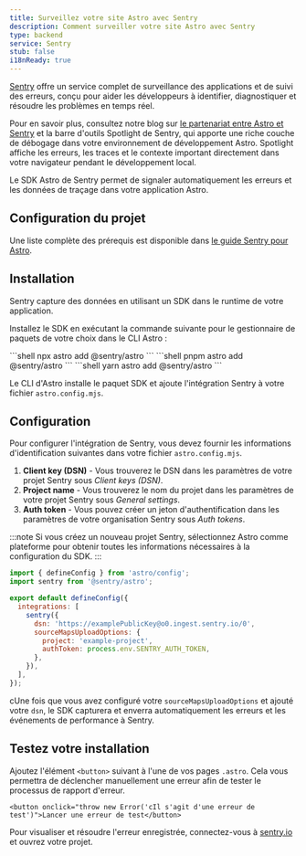 ```yaml
---
title: Surveillez votre site Astro avec Sentry
description: Comment surveiller votre site Astro avec Sentry
type: backend
service: Sentry
stub: false
i18nReady: true
---
```


[Sentry](https://sentry.io) offre un service complet de surveillance des applications et de suivi des erreurs, conçu pour aider les développeurs à identifier, diagnostiquer et résoudre les problèmes en temps réel.

Pour en savoir plus, consultez notre blog sur [le partenariat entre Astro et Sentry](https://astro.build/blog/sentry-official-monitoring-partner/) et la barre d'outils Spotlight de Sentry, qui apporte une riche couche de débogage dans votre environnement de développement Astro. Spotlight affiche les erreurs, les traces et le contexte important directement dans votre navigateur pendant le développement local.

Le SDK Astro de Sentry permet de signaler automatiquement les erreurs et les données de traçage dans votre application Astro.

## Configuration du projet

Une liste complète des prérequis est disponible dans [le guide Sentry pour Astro](https://docs.sentry.io/platforms/javascript/guides/astro/#prerequisites).

## Installation

Sentry capture des données en utilisant un SDK dans le runtime de votre application.

Installez le SDK en exécutant la commande suivante pour le gestionnaire de paquets de votre choix dans le CLI Astro :

<PackageManagerTabs>
  <Fragment slot="npm">
    ```shell
    npx astro add @sentry/astro
    ```
  </Fragment>
  <Fragment slot="pnpm">
    ```shell
    pnpm astro add @sentry/astro
    ```
  </Fragment>
  <Fragment slot="yarn">
    ```shell
    yarn astro add @sentry/astro
    ```
  </Fragment>
</PackageManagerTabs>

Le CLI d'Astro installe le paquet SDK et ajoute l'intégration Sentry à votre fichier `astro.config.mjs`.

## Configuration

Pour configurer l'intégration de Sentry, vous devez fournir les informations d'identification suivantes dans votre fichier `astro.config.mjs`.

1. **Client key (DSN)** - Vous trouverez le DSN dans les paramètres de votre projet Sentry sous *Client keys (DSN)*.
2. **Project name** - Vous trouverez le nom du projet dans les paramètres de votre projet Sentry sous *General settings*.
3. **Auth token** - Vous pouvez créer un jeton d'authentification dans les paramètres de votre organisation Sentry sous *Auth tokens*.

:::note
Si vous créez un nouveau projet Sentry, sélectionnez Astro comme plateforme pour obtenir toutes les informations nécessaires à la configuration du SDK.
:::

```js title="astro.config.mjs" ins={2, 6-12}
import { defineConfig } from 'astro/config';
import sentry from '@sentry/astro';

export default defineConfig({
  integrations: [
    sentry({
      dsn: 'https://examplePublicKey@o0.ingest.sentry.io/0',
      sourceMapsUploadOptions: {
        project: 'example-project',
        authToken: process.env.SENTRY_AUTH_TOKEN,
      },
    }),
  ],
});
```
cUne fois que vous avez configuré votre `sourceMapsUploadOptions` et ajouté votre `dsn`, le SDK capturera et enverra automatiquement les erreurs et les événements de performance à Sentry.

## Testez votre installation

Ajoutez l'élément `<button>` suivant à l'une de vos pages `.astro`. Cela vous permettra de déclencher manuellement une erreur afin de tester le processus de rapport d'erreur.

```astro title="src/pages/index.astro"
<button onclick="throw new Error('cIl s'agit d'une erreur de test')">Lancer une erreur de test</button>
```

Pour visualiser et résoudre l'erreur enregistrée, connectez-vous à [sentry.io](https://sentry.io/) et ouvrez votre projet.
